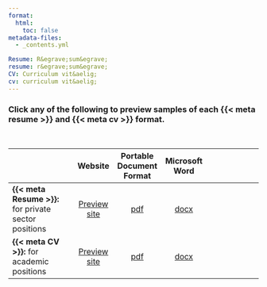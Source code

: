 ```yaml
---
format:
  html:
    toc: false
metadata-files:
  - _contents.yml

Resume: R&egrave;sum&egrave;
resume: r&egrave;sum&egrave;
CV: Curriculum vit&aelig;
cv: curriculum vit&aelig;
---
```


### Click any of the following to preview samples of each {{< meta resume >}} and {{< meta cv >}} format.  

<br>

|             | Website | Portable Document Format | Microsoft Word |              |
| :---------- | :-: | :-: | :-: | :----------: |
| **{{< meta Resume >}}:** for private sector positions | [Preview site](resume.qmd) | [pdf]({{< meta resumefile >}}.pdf) | [docx]({{< meta resumefile >}}.docx) |  |
| **{{< meta CV >}}:** for academic positions | [Preview site](cv.qmd) | [pdf]({{< meta cvfile >}}.pdf) | [docx]({{< meta cvfile >}}.docx) | &nbsp; &nbsp; &nbsp; &nbsp; &nbsp; &nbsp; &nbsp; &nbsp; &nbsp; &nbsp; |

